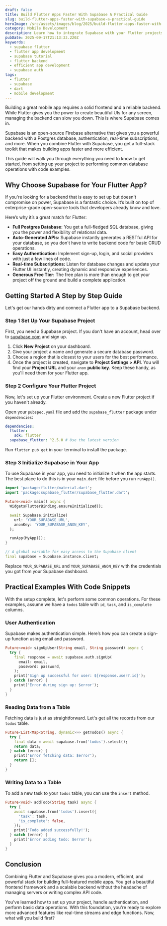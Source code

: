 ```yaml
---
draft: false
title: Build Flutter Apps Faster With Supabase A Practical Guide
slug: build-flutter-apps-faster-with-supabase-a-practical-guide
heroImage: /src/assets/images/blog/2025/build-flutter-apps-faster-with-supabase-a-practical-guide.png
category: Mobile Development
description: Learn how to integrate Supabase with your Flutter projects to build powerful, scalable apps in record time. This step-by-step guide covers everything from setup to real-time data.
pubDate: 2025-09-17T21:13:33.220Z
keywords:
  - supabase flutter
  - flutter app development
  - supabase tutorial
  - flutter backend
  - efficient app development
  - supabase auth
tags:
  - flutter
  - supabase
  - dart
  - mobile development
---
```


Building a great mobile app requires a solid frontend and a reliable backend. While Flutter gives you the power to create beautiful UIs for any screen, managing the backend can slow you down. This is where Supabase comes in.

Supabase is an open-source Firebase alternative that gives you a powerful backend with a Postgres database, authentication, real-time subscriptions, and more. When you combine Flutter with Supabase, you get a full-stack toolkit that makes building apps faster and more efficient.

This guide will walk you through everything you need to know to get started, from setting up your project to performing common database operations with code examples.

## Why Choose Supabase for Your Flutter App?

If you're looking for a backend that is easy to set up but doesn't compromise on power, Supabase is a fantastic choice. It’s built on top of enterprise-grade open-source tools that developers already know and love.

Here’s why it’s a great match for Flutter:

- **Full Postgres Database:** You get a full-fledged SQL database, giving you the power and flexibility of relational data.
- **Auto-Generated APIs:** Supabase instantly generates a RESTful API for your database, so you don't have to write backend code for basic CRUD operations.
- **Easy Authentication:** Implement sign-up, login, and social providers with just a few lines of code.
- **Real-time Subscriptions:** Listen for database changes and update your Flutter UI instantly, creating dynamic and responsive experiences.
- **Generous Free Tier:** The free plan is more than enough to get your project off the ground and build a complete application.

## Getting Started A Step by Step Guide

Let's get our hands dirty and connect a Flutter app to a Supabase backend.

### Step 1 Set Up Your Supabase Project

First, you need a Supabase project. If you don't have an account, head over to [supabase.com](https://supabase.com) and sign up.

1.  Click **New Project** on your dashboard.
2.  Give your project a name and generate a secure database password.
3.  Choose a region that is closest to your users for the best performance.
4.  Once the project is created, navigate to **Project Settings > API**. You will find your **Project URL** and your `anon` **public key**. Keep these handy, as you'll need them for your Flutter app.

### Step 2 Configure Your Flutter Project

Now, let's set up your Flutter environment. Create a new Flutter project if you haven't already.

Open your `pubspec.yaml` file and add the `supabase_flutter` package under `dependencies`:

```yaml
dependencies:
  flutter:
    sdk: flutter
  supabase_flutter: ^2.5.0 # Use the latest version
```

Run `flutter pub get` in your terminal to install the package.

### Step 3 Initialize Supabase in Your App

To use Supabase in your app, you need to initialize it when the app starts. The best place to do this is in your `main.dart` file before you run `runApp()`.

```dart
import 'package:flutter/material.dart';
import 'package:supabase_flutter/supabase_flutter.dart';

Future<void> main() async {
  WidgetsFlutterBinding.ensureInitialized();

  await Supabase.initialize(
    url: 'YOUR_SUPABASE_URL',
    anonKey: 'YOUR_SUPABASE_ANON_KEY',
  );

  runApp(MyApp());
}

// A global variable for easy access to the Supabase client
final supabase = Supabase.instance.client;
```

Replace `YOUR_SUPABASE_URL` and `YOUR_SUPABASE_ANON_KEY` with the credentials you got from your Supabase dashboard.

## Practical Examples With Code Snippets

With the setup complete, let's perform some common operations. For these examples, assume we have a `todos` table with `id`, `task`, and `is_complete` columns.

### User Authentication

Supabase makes authentication simple. Here’s how you can create a sign-up function using email and password.

```dart
Future<void> signUpUser(String email, String password) async {
  try {
    final response = await supabase.auth.signUp(
      email: email,
      password: password,
    );
    print('Sign up successful for user: ${response.user?.id}');
  } catch (error) {
    print('Error during sign up: $error');
  }
}
```

### Reading Data from a Table

Fetching data is just as straightforward. Let's get all the records from our `todos` table.

```dart
Future<List<Map<String, dynamic>>> getTodos() async {
  try {
    final data = await supabase.from('todos').select();
    return data;
  } catch (error) {
    print('Error fetching data: $error');
    return [];
  }
}
```

### Writing Data to a Table

To add a new task to your `todos` table, you can use the `insert` method.

```dart
Future<void> addTodo(String task) async {
  try {
    await supabase.from('todos').insert({
      'task': task,
      'is_complete': false,
    });
    print('Todo added successfully!');
  } catch (error) {
    print('Error adding todo: $error');
  }
}
```

## Conclusion

Combining Flutter and Supabase gives you a modern, efficient, and powerful stack for building full-featured mobile apps. You get a beautiful frontend framework and a scalable backend without the headache of managing servers or writing complex API code.

You've learned how to set up your project, handle authentication, and perform basic data operations. With this foundation, you're ready to explore more advanced features like real-time streams and edge functions. Now, what will you build first?
